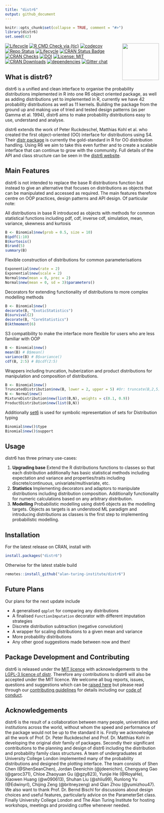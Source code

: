 ```yaml
---
title: "distr6"
output: github_document
---
```


```r
knitr::opts_chunk$set(collapse = TRUE, comment = "#>")
library(distr6)
set.seed(42)
```

<img src="man/figures/logo.png" align="right" alt="" width="120" />

[![Lifecycle](https://img.shields.io/badge/lifecycle-stable-brightgreen.svg)](https://alan-turing-institute.github.io/distr6/articles/webs/api_lifecycle.html)
[![R CMD Check via {tic}](https://github.com/alan-turing-institute/distr6/workflows/R%20CMD%20Check%20via%20%7Btic%7D/badge.svg)](https://github.com/alan-turing-institute/distr6/actions)
[![codecov](https://codecov.io/gh/alan-turing-institute/distr6/branch/master/graph/badge.svg)](https://codecov.io/gh/alan-turing-institute/distr6)
[![Repo Status](https://www.repostatus.org/badges/latest/active.svg)](https://www.repostatus.org/badges/latest/active)
[![Lifecycle](https://img.shields.io/badge/lifecycle-stable-brightgreen.svg)](https://alan-turing-institute.github.io/distr6/articles/webs/api_lifecycle.html)
[![CRAN Status Badge](https://www.r-pkg.org/badges/version-ago/distr6)](https://cran.r-project.org/package=distr6)
[![CRAN Checks](https://cranchecks.info/badges/summary/distr6)](https://cran.r-project.org/web/checks/check_results_distr6.html)
[![DOI](https://zenodo.org/badge/177962537.svg)](https://zenodo.org/badge/latestdoi/177962537)
[![License: MIT](https://img.shields.io/badge/License-MIT-yellow.svg)](https://opensource.org/licenses/MIT)
[![CRAN Downloads](https://cranlogs.r-pkg.org/badges/grand-total/distr6)](https://cran.r-project.org/package=distr6)
[![dependencies](https://tinyverse.netlify.com/badge/distr6)](https://CRAN.R-project.org/package=distr6)
[![Gitter chat](https://badges.gitter.im/xoopR/distr6.png)](https://gitter.im/xoopR/distr6)


## What is distr6?

distr6 is a unified and clean interface to organise the probability distributions implemented in R into one R6 object oriented package, as well as adding distributions yet to implemented in R, currently we have 42 probability distributions as well as 11 kernels. Building the package from the ground up and making use of tried and tested design patterns (as per Gamma et al. 1994), distr6 aims to make probability distributions easy to use, understand and analyse.

distr6 extends the work of Peter Ruckdeschel, Matthias Kohl et al. who created the first object-oriented (OO) interface for distributions using S4. Their [distr package](http://distr.r-forge.r-project.org/) is currently the gold-standard in R for OO distribution handling. Using R6 we aim to take this even further and to create a scalable interface that can continue to grow with the community. Full details of the API and class structure can be seen in the [distr6 website](https://alan-turing-institute.github.io/distr6/).

## Main Features

distr6 is not intended to replace the base R distributions function but instead to give an alternative that focuses on distributions as objects that can be manipulated and accessed as required. The main features therefore centre on OOP practices, design patterns and API design. Of particular note:


All distributions in base R introduced as objects with methods for common statistical functions including pdf, cdf, inverse cdf, simulation, mean, variance, skewness and kurtosis

```r
B <- Binomial$new(prob = 0.5, size = 10)
B$pdf(1:10)
B$kurtosis()
B$rand(5)
summary(B)
```

Flexible construction of distributions for common parameterisations

```r
Exponential$new(rate = 2)
Exponential$new(scale = 2)
Normal$new(mean = 0, prec = 2)
Normal$new(mean = 0, sd = 3)$parameters()
```

Decorators for extending functionality of distributions to more complex modelling methods

```r
B <- Binomial$new()
decorate(B, "ExoticStatistics")
B$survival(2)
decorate(B, "CoreStatistics")
B$kthmoment(6)
```

S3 compatibility to make the interface more flexible for users who are less familiar with OOP

```r
B <- Binomial$new()
mean(B) # B$mean()
variance(B) # B$variance()
cdf(B, 2:5) # B$cdf(2:5)
```

Wrappers including truncation, huberization and product distributions for manipulation and composition of distributions.

```r
B <- Binomial$new()
TruncatedDistribution$new(B, lower = 2, upper = 5) #Or: truncate(B,2,5)
N <- Normal$new()
MixtureDistribution$new(list(B,N), weights = c(0.1, 0.9))
ProductDistribution$new(list(B,N))
```

Additionally [set6](https://CRAN.R-project.org/package=set6) is used for symbolic representation of sets for Distribution typing

```r
Binomial$new()$type
Binomial$new()$support
```


## Usage

distr6 has three primary use-cases:

1. **Upgrading base** Extend the R distributions functions to classes so that each distribution additionally has basic statistical methods including expectation and variance and properties/traits including discrete/continuous, univariate/multivariate, etc.
1. **Statistics** Implementing decorators and adaptors to manipulate distributions including distribution composition. Additionally functionality for numeric calculations based on any arbitrary distribution.
1. **Modelling** Probabilistic modelling using distr6 objects as the modelling targets. Objects as targets is an understood ML paradigm and introducing distributions as classes is the first step to implementing probabilistic modelling.

## Installation

For the latest release on CRAN, install with
```r
install.packages("distr6")
```

Otherwise for the latest stable build
```r
remotes::install_github("alan-turing-institute/distr6")
```

## Future Plans

Our plans for the next update include

* A generalised `qqplot` for comparing any distributions
* A finalised `FunctionImputation` decorator with different imputation strategies
* Discrete distribution subtraction (negative convolution)
* A wrapper for scaling distributions to a given mean and variance
* More probability distributions
* Any other good suggestions made between now and then!

## Package Development and Contributing

distr6 is released under the [MIT licence](https://opensource.org/licenses/MIT) with acknowledgements to the [LGPL-3 licence of distr](https://github.com/alan-turing-institute/distr6/blob/master/Licensing). Therefore any contributions to distr6 will also be accepted under the MIT licence. We welcome all bug reports, issues, questions and suggestions which can be [raised here](https://github.com/alan-turing-institute/distr6/issues) but please read through our [contributing guidelines](https://github.com/alan-turing-institute/distr6/blob/master/CONTRIBUTING.md) for details including our [code of conduct](https://github.com/alan-turing-institute/distr6/blob/master/CODE_OF_CONDUCT.md).

## Acknowledgements

distr6 is the result of a collaboration between many people, universities and institutions across the world, without whom the speed and performance of the package would not be up to the standard it is. Firstly we acknowledge all the work of Prof. Dr. Peter Ruckdeschel and Prof. Dr. Matthias Kohl in developing the original distr family of packages. Secondly their significant contributions to the planning and design of distr6 including the distribution and probability family class structures. A team of undergraduates at University College London implemented many of the probability distributions and designed the plotting interface. The team consists of Shen Chen (@ShenSeanChen), Jordan Deenichin (@jdeenichin), Chengyang Gao (@garoc371), Chloe Zhaoyuan Gu (@gzy823), Yunjie He (@RoyaHe), Xiaowen Huang (@w090613), Shuhan Liu (@shliu99), Runlong Yu (@Edwinyrl), Chijing Zeng (@britneyzeng) and Qian Zhou (@yumizhou47). We also want to thank Prof. Dr. Bernd Bischl for discussions about design choices and useful features, particularly advice on the ParameterSet class. Finally University College London and The Alan Turing Institute for hosting workshops, meetings and providing coffee whenever needed.
